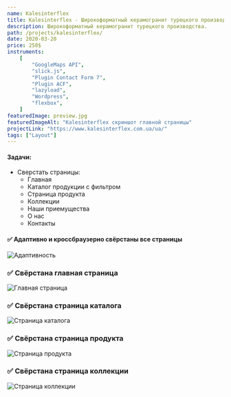 ```yaml
---
name: Kalesinterflex
title: Kalesinterflex - Широкоформатный керамогранит турецкого производства
description: Широкоформатный керамогранит турецкого производства.
path: /projects/kalesinterflex/
date: 2020-03-20
price: 250$
instruments:
    [
        "GoogleMaps API",
        "slick.js",
        "Plugin Contact Form 7",
        "Plugin ACF",
        "lazyload",
        "Wordpress",
        "flexbox",
    ]
featuredImage: preview.jpg
featuredImageAlt: "Kalesinterflex скриншот главной страницы"
projectLink: "https://www.kalesinterflex.com.ua/ua/"
tags: ["Layout"]
---
```


#### Задачи:

-   Сверстать страницы:
    -   Главная
    -   Каталог продукции с фильтром
    -   Страница продукта
    -   Коллекции
    -   Наши приемущества
    -   О нас
    -   Контакты

#### ✅ Адаптивно и кроссбраузерно свёрстаны все страницы

![Адаптивность](kale-slide.jpg)

### ✅ Свёрстана главная страница

![Главная страница](kale-full.jpg)

### ✅ Свёрстана страница каталога

![Страница каталога](catalog.jpg)

### ✅ Свёрстана страница продукта

![Cтраница продукта](kale-item.jpg)

### ✅ Свёрстана страница коллекции

![Cтраница коллекции](collection.jpg)
